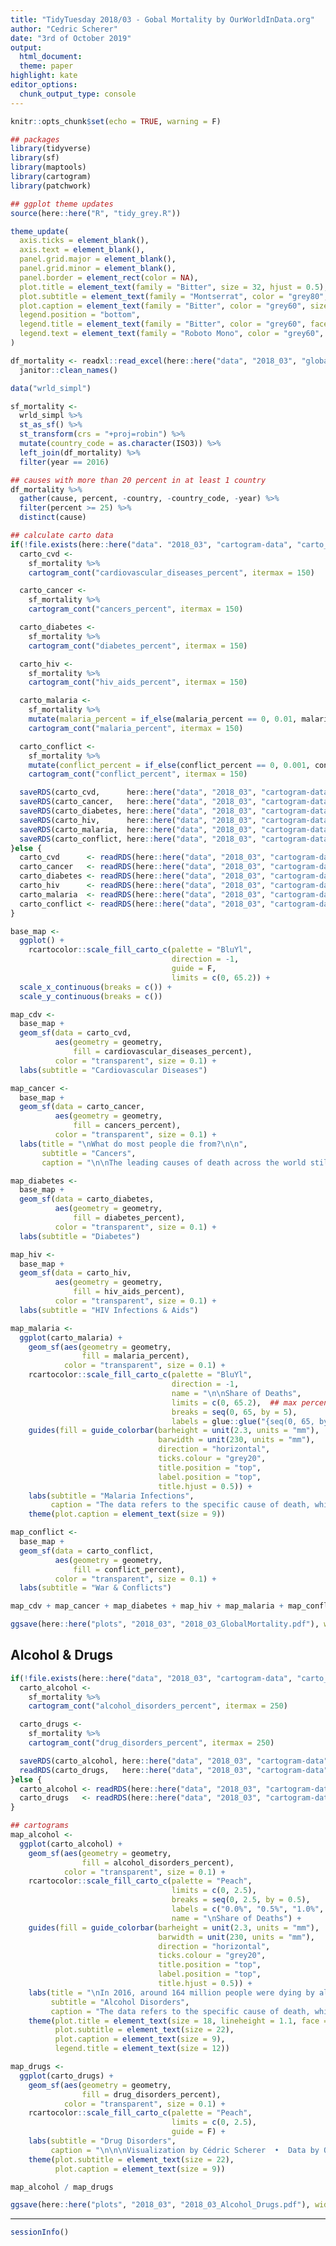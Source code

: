 ```yaml
---
title: "TidyTuesday 2018/03 - Gobal Mortality by OurWorldInData.org"
author: "Cedric Scherer"
date: "3rd of October 2019"
output:
  html_document:
  theme: paper
highlight: kate
editor_options:
  chunk_output_type: console
---
```


```r
knitr::opts_chunk$set(echo = TRUE, warning = F)
```

```r
## packages
library(tidyverse)
library(sf)
library(maptools)
library(cartogram)
library(patchwork)

## ggplot theme updates
source(here::here("R", "tidy_grey.R"))

theme_update(
  axis.ticks = element_blank(),
  axis.text = element_blank(),
  panel.grid.major = element_blank(),
  panel.grid.minor = element_blank(),
  panel.border = element_rect(color = NA),
  plot.title = element_text(family = "Bitter", size = 32, hjust = 0.5),
  plot.subtitle = element_text(family = "Montserrat", color = "grey80", size = 18, face = "bold", hjust = 0.5, margin = margin(b = 6)),
  plot.caption = element_text(family = "Bitter", color = "grey60", size = 14, hjust = 0.5, lineheight = 1.2),
  legend.position = "bottom",
  legend.title = element_text(family = "Bitter", color = "grey60", face = "bold", size = 14),
  legend.text = element_text(family = "Roboto Mono", color = "grey60", size = 10)
)
```

```r
df_mortality <- readxl::read_excel(here::here("data", "2018_03", "global_mortality.xlsx")) %>%
  janitor::clean_names()

data("wrld_simpl")
```

```r
sf_mortality <-
  wrld_simpl %>%
  st_as_sf() %>%
  st_transform(crs = "+proj=robin") %>% 
  mutate(country_code = as.character(ISO3)) %>%
  left_join(df_mortality) %>%
  filter(year == 2016)

## causes with more than 20 percent in at least 1 country
df_mortality %>%
  gather(cause, percent, -country, -country_code, -year) %>%
  filter(percent >= 25) %>%
  distinct(cause)

## calculate carto data
if(!file.exists(here::here("data". "2018_03", "cartogram-data", "carto_cvd.Rds"))) {
  carto_cvd <-
    sf_mortality %>%
    cartogram_cont("cardiovascular_diseases_percent", itermax = 150)

  carto_cancer <-
    sf_mortality %>%
    cartogram_cont("cancers_percent", itermax = 150)

  carto_diabetes <-
    sf_mortality %>%
    cartogram_cont("diabetes_percent", itermax = 150)

  carto_hiv <-
    sf_mortality %>%
    cartogram_cont("hiv_aids_percent", itermax = 150)

  carto_malaria <-
    sf_mortality %>%
    mutate(malaria_percent = if_else(malaria_percent == 0, 0.01, malaria_percent)) %>%
    cartogram_cont("malaria_percent", itermax = 150)

  carto_conflict <-
    sf_mortality %>%
    mutate(conflict_percent = if_else(conflict_percent == 0, 0.001, conflict_percent)) %>%
    cartogram_cont("conflict_percent", itermax = 150)

  saveRDS(carto_cvd,      here::here("data", "2018_03", "cartogram-data", "carto_cvd.Rds"))
  saveRDS(carto_cancer,   here::here("data", "2018_03", "cartogram-data", "carto_cancer.Rds"))
  saveRDS(carto_diabetes, here::here("data", "2018_03", "cartogram-data", "carto_diabetes.Rds"))
  saveRDS(carto_hiv,      here::here("data", "2018_03", "cartogram-data", "carto_hiv.Rds"))
  saveRDS(carto_malaria,  here::here("data", "2018_03", "cartogram-data", "carto_malaria.Rds"))
  saveRDS(carto_conflict, here::here("data", "2018_03", "cartogram-data", "carto_conflict.Rds"))
}else {
  carto_cvd      <- readRDS(here::here("data", "2018_03", "cartogram-data", "carto_cvd.Rds"))
  carto_cancer   <- readRDS(here::here("data", "2018_03", "cartogram-data", "carto_cancer.Rds"))
  carto_diabetes <- readRDS(here::here("data", "2018_03", "cartogram-data", "carto_diabetes.Rds"))
  carto_hiv      <- readRDS(here::here("data", "2018_03", "cartogram-data", "carto_hiv.Rds"))
  carto_malaria  <- readRDS(here::here("data", "2018_03", "cartogram-data", "carto_malaria.Rds"))
  carto_conflict <- readRDS(here::here("data", "2018_03", "cartogram-data", "carto_conflict.Rds"))
}
```

```r
base_map <-
  ggplot() +
    rcartocolor::scale_fill_carto_c(palette = "BluYl",
                                    direction = -1,
                                    guide = F,
                                    limits = c(0, 65.2)) +
  scale_x_continuous(breaks = c()) +
  scale_y_continuous(breaks = c())

map_cdv <-
  base_map +
  geom_sf(data = carto_cvd,
          aes(geometry = geometry,
              fill = cardiovascular_diseases_percent),
          color = "transparent", size = 0.1) +
  labs(subtitle = "Cardiovascular Diseases")

map_cancer <-
  base_map +
  geom_sf(data = carto_cancer,
          aes(geometry = geometry,
              fill = cancers_percent),
          color = "transparent", size = 0.1) +
  labs(title = "\nWhat do most people die from?\n\n",
       subtitle = "Cancers",
       caption = "\n\nThe leading causes of death across the world still vary significantly.\nThese cartograms show causes of deaths in 2016 that exceeded 20 percent of total deaths in at least 1 country.\n\n")

map_diabetes <-
  base_map +
  geom_sf(data = carto_diabetes,
          aes(geometry = geometry,
              fill = diabetes_percent),
          color = "transparent", size = 0.1) +
  labs(subtitle = "Diabetes")

map_hiv <-
  base_map +
  geom_sf(data = carto_hiv,
          aes(geometry = geometry,
              fill = hiv_aids_percent),
          color = "transparent", size = 0.1) +
  labs(subtitle = "HIV Infections & Aids")

map_malaria <-
  ggplot(carto_malaria) +
    geom_sf(aes(geometry = geometry,
                fill = malaria_percent),
            color = "transparent", size = 0.1) +
    rcartocolor::scale_fill_carto_c(palette = "BluYl",
                                    direction = -1,
                                    name = "\n\nShare of Deaths",
                                    limits = c(0, 65.2),  ## max percent overall
                                    breaks = seq(0, 65, by = 5),
                                    labels = glue::glue("{seq(0, 65, by = 5)}%")) +
    guides(fill = guide_colorbar(barheight = unit(2.3, units = "mm"),  
                                 barwidth = unit(230, units = "mm"),
                                 direction = "horizontal",
                                 ticks.colour = "grey20",
                                 title.position = "top",
                                 label.position = "top",
                                 title.hjust = 0.5)) +
    labs(subtitle = "Malaria Infections",
         caption = "The data refers to the specific cause of death, which is distinguished from risk factors for death, such as air pollution, diet and other lifestyle factors.\n\n\n\nVisualization by Cédric Scherer  •  Data by OurWorldInData.org\n") +
    theme(plot.caption = element_text(size = 9))

map_conflict <-
  base_map +
  geom_sf(data = carto_conflict,
          aes(geometry = geometry,
              fill = conflict_percent),
          color = "transparent", size = 0.1) +
  labs(subtitle = "War & Conflicts")
```

```r
map_cdv + map_cancer + map_diabetes + map_hiv + map_malaria + map_conflict + plot_layout(ncol = 3)

ggsave(here::here("plots", "2018_03", "2018_03_GlobalMortality.pdf"), width = 18, height = 12.5, device = cairo_pdf)
```


## Alcohol & Drugs

```r
if(!file.exists(here::here("data", "2018_03", "cartogram-data", "carto_alcohol.Rds"))) {
  carto_alcohol <-
    sf_mortality %>%
    cartogram_cont("alcohol_disorders_percent", itermax = 250)

  carto_drugs <-
    sf_mortality %>%
    cartogram_cont("drug_disorders_percent", itermax = 250)

  saveRDS(carto_alcohol, here::here("data", "2018_03", "cartogram-data", "carto_alcohol.Rds"))
  readRDS(carto_drugs,   here::here("data", "2018_03", "cartogram-data", "carto_drugs.Rds"))
}else {
  carto_alcohol <- readRDS(here::here("data", "2018_03", "cartogram-data", "carto_alcohol.Rds"))
  carto_drugs   <- readRDS(here::here("data", "2018_03", "cartogram-data", "carto_drugs.Rds"))
}

## cartograms
map_alcohol <-
  ggplot(carto_alcohol) +
    geom_sf(aes(geometry = geometry,
                fill = alcohol_disorders_percent),
            color = "transparent", size = 0.1) +
    rcartocolor::scale_fill_carto_c(palette = "Peach",
                                    limits = c(0, 2.5),
                                    breaks = seq(0, 2.5, by = 0.5),
                                    labels = c("0.0%", "0.5%", "1.0%", "1.5%", "2.0%", "2.5%"),
                                    name = "\nShare of Deaths") +
    guides(fill = guide_colorbar(barheight = unit(2.3, units = "mm"),  
                                 barwidth = unit(230, units = "mm"),
                                 direction = "horizontal",
                                 ticks.colour = "grey20",
                                 title.position = "top",
                                 label.position = "top",
                                 title.hjust = 0.5)) +
    labs(title = "\nIn 2016, around 164 million people were dying by alcohol or drug use disorder.\n\n",
         subtitle = "Alcohol Disorders",
         caption = "The data refers to the specific cause of death, which is distinguished from risk factors for death, such as air pollution, diet and other lifestyle factors.\n\n") +
    theme(plot.title = element_text(size = 18, lineheight = 1.1, face = "plain"),
          plot.subtitle = element_text(size = 22),
          plot.caption = element_text(size = 9),
          legend.title = element_text(size = 12))

map_drugs <-
  ggplot(carto_drugs) +
    geom_sf(aes(geometry = geometry,
                fill = drug_disorders_percent),
            color = "transparent", size = 0.1) +
    rcartocolor::scale_fill_carto_c(palette = "Peach",
                                    limits = c(0, 2.5),
                                    guide = F) +
    labs(subtitle = "Drug Disorders",
         caption = "\n\n\nVisualization by Cédric Scherer  •  Data by OurWorldInData.org\n") +
    theme(plot.subtitle = element_text(size = 22),
          plot.caption = element_text(size = 9))

map_alcohol / map_drugs

ggsave(here::here("plots", "2018_03", "2018_03_Alcohol_Drugs.pdf"), width = 11, height = 14, device = cairo_pdf)
```

***

```r
sessionInfo()
```

